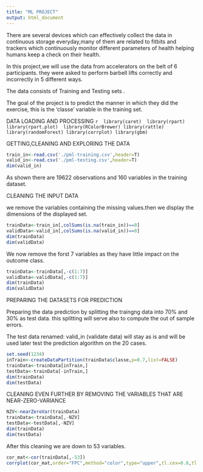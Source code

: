 ---
title: "ML PROJECT"
output: html_document
---

There are several devices which can effectively collect the data in continuous storage everyday,many of them are related to fitbits and trackers which continuously monitor different parameters of health helping humans keep a check on their health.

In this project,we will use the data from accelerators on the belt of 6 participants. they were asked to perform barbell lifts correctly and incorrectly in 5 different ways.

 The data consists of Training and Testing sets .
 
 The goal of the project is to predict the manner in which they did the exercise, this is the 'classe' variable in the training set.
 
 DATA LOADING AND PROCESSING
 ```{r}
 library(caret)
 library(rpart)
 library(rpart.plot)
 library(RColorBrewer)
library(rattle)
library(randomForest)
library(corrplot)
library(gbm)
```

GETTING,CLEANING AND EXPLORING THE DATA
```{r}
train_in<-read.csv('./pml-training.csv',header=T)
valid_in<-read.csv('./pml-testing.csv',header=T)
dim(valid_in)
```

As shown there are 19622 observations and 160 variables in the training dataset.

CLEANING THE INPUT DATA 

we remove the variables containing the missing values.then we display the dimensions of the displayed set.
```{r}
trainData<-train_in[,colSums(is.na(train_in))==0]
validData<-valid_in[,colSums(is.na(valid_in))==0]
dim(trainData)
dim(validData)
```

We now remove the forst 7 variables as they have little impact on the outcome class.
```{r}
trainData<-trainData[,-c(1:7)]
validData<-validData[,-c(1:7)]
dim(trainData)
dim(validData)
```

PREPARING THE DATASETS FOR PREDICTION

Preparing the data prediction by splitting the traingng data into 70% and 30% as test data. this splitting will serve also to compute the out of sample errors.

The test data renamed: valid_in (validate data) will stay as is and will be used later test the prediction algorithm on the 20 cases.
```{r}
set.seed(1234)
inTrain<-createDataPartition(trainData$classe,p=0.7,list=FALSE)
trainData<-trainData[inTrain,]
testData<-trainData[-inTrain,]
dim(trainData)
dim(testData)
```

CLEANING EVEN FURTHER BY REMOVING THE VARIABLES THAT ARE NEAR-ZERO-VARIANCE
```{r}
NZV<-nearZeroVar(trainData)
trainData<-trainData[,-NZV]
testData<-testData[,-NZV]
dim(trainData)
dim(testData)
```

After this cleaning we are down to 53 variables.
```{r}
cor_mat<-cor(trainData[,-53])
corrplot(cor_mat,order="FPC",method="color",type="upper",tl.cex=0.8,tl.col=rgb(0,0,0))
```

